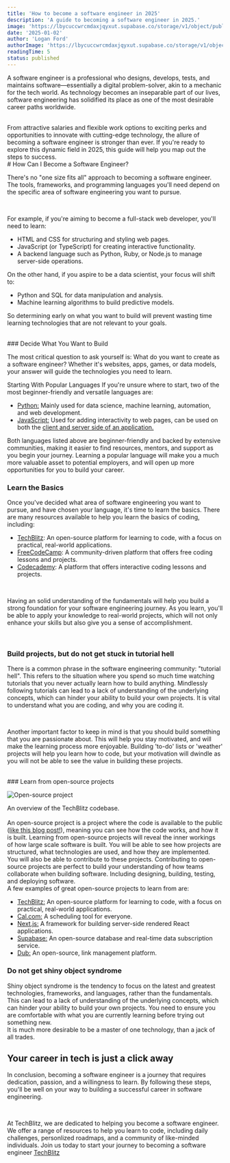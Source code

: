 ```yaml
---
title: 'How to become a software engineer in 2025'
description: 'A guide to becoming a software engineer in 2025.'
image: 'https://lbycuccwrcmdaxjqyxut.supabase.co/storage/v1/object/public/blog-images/learning-to-code-2025.png'
date: '2025-01-02'
author: 'Logan Ford'
authorImage: 'https://lbycuccwrcmdaxjqyxut.supabase.co/storage/v1/object/public/user-profile-pictures/3a57d7e8-8b80-483b-93d0-70fe1f06b0c0/logo.png?u=1l5im5h5n6e5'
readingTime: 5
status: published
---
```


A software engineer is a professional who designs, develops, tests, and maintains software—essentially a digital problem-solver, akin to a mechanic for the tech world. As technology becomes an inseparable part of our lives, software engineering has solidified its place as one of the most desirable career paths worldwide.

<br />
From attractive salaries and flexible work options to exciting perks and
opportunities to innovate with cutting-edge technology, the allure of becoming a
software engineer is stronger than ever. If you're ready to explore this dynamic
field in 2025, this guide will help you map out the steps to success.

<br />
# How Can I Become a Software Engineer?

There's no "one size fits all" approach to becoming a software engineer. The tools, frameworks, and programming languages you'll need depend on the specific area of software engineering you want to pursue.

<br />

For example, if you're aiming to become a full-stack web developer, you'll need to learn:

- HTML and CSS for structuring and styling web pages.
- JavaScript (or TypeScript) for creating interactive functionality.
- A backend language such as Python, Ruby, or Node.js to manage server-side operations.

On the other hand, if you aspire to be a data scientist, your focus will shift to:

- Python and SQL for data manipulation and analysis.
- Machine learning algorithms to build predictive models.

So determining early on what you want to build will prevent wasting time learning technologies that are not relevant to your goals.

<br />
### Decide What You Want to Build

The most critical question to ask yourself is: What do you want to create as a software engineer? Whether it's websites, apps, games, or data models, your answer will guide the technologies you need to learn.

Starting With Popular Languages
If you're unsure where to start, two of the most beginner-friendly and versatile languages are:

- <a href="https://www.python.org/" target="_blank" rel="noopener noreferrer" className="text-accent">Python:</a> Mainly used for data science, machine learning, automation, and web
  development.
- <a href="https://www.javascript.com/" target="_blank" rel="noopener noreferrer" className="text-accent">JavaScript:</a> Used for adding interactivity to web pages, can be used on both the 
<a href="https://www.cloudflare.com/en-gb/learning/serverless/glossary/client-side-vs-server-side/" target="_blank" rel="noopener noreferrer" className="text-accent"> client and server side of an application. </a>


Both languages listed above are beginner-friendly and backed by extensive communities, making it easier to find resources, mentors, and support as you begin your journey.
Learning a popular language will make you a much more valuable asset to potential employers, and will open up more opportunities for you to build your career.
<br />
### Learn the Basics

Once you've decided what area of software engineering you want to pursue, and have chosen your language, it's time to learn the basics. 
There are many resources available to help you learn the basics of coding, including:

- <a href="https://techblitz.dev" target="_blank" rel="noopener noreferrer" className="text-accent">TechBlitz</a>: An open-source platform for learning to code, with a focus on practical, real-world applications.
- <a href="https://www.freecodecamp.org/" target="_blank" rel="noopener noreferrer" className="text-accent">FreeCodeCamp</a>: A community-driven platform that offers free coding lessons and projects.
- <a href="https://www.codecademy.com/" target="_blank" rel="noopener noreferrer" className="text-accent">Codecademy</a>: A platform that offers interactive coding lessons and projects.

<br />

Having an solid understanding of the fundamentals will help you build a strong foundation for your software engineering journey. As you learn, you'll be able to apply your knowledge to real-world projects, which will not only enhance your skills but also give you a sense of accomplishment.

<br />

### Build projects, but do not get stuck in tutorial hell
There is a common phrase in the software engineering community: "tutorial hell". This refers to the situation where you spend so much time watching tutorials that you never actually learn how to build anything. Mindlessly following tutorials can lead to a lack of understanding of the underlying concepts, which can hinder your ability to build your own projects. 
It is vital to understand what you are coding, and why you are coding it. 

<br />

Another important factor to keep in mind is that you should build something that you are passionate about. This will help you stay motivated, and will make the learning process more enjoyable. Building 'to-do' lists or 'weather' projects will help you learn how to code, but your motivation will dwindle as you will not be able to see the value in building these projects.

<br />
### Learn from open-source projects

<br />

![Open-source project](https://lbycuccwrcmdaxjqyxut.supabase.co/storage/v1/object/public/blog-images/open-source-img.png?t=2025-01-07T23%3A19%3A23.387Z)
<div className="text-center text-xs mt-2">
  An overview of the TechBlitz codebase.
</div>

<br/>
An open-source project is a project where the code is available to the public (<a href="https://github.com/techblitzdev/TechBlitz/pull/350" target="_blank" rel="noopener noreferrer" className="text-accent">like this blog post!</a>), meaning you can see how the code works, and how it is built. 
Learning from open-source projects will reveal the inner workings of how large scale software is built. You will be able to see how projects are structured, what technologies are used, and how they are implemented.

<br />
You will also be able to contribute to these projects. Contributing to open-source projects are perfect to build your understanding of how teams collaborate when building software. Including designing, building, testing, and deploying software.

<br />
A few examples of great open-source projects to learn from are:

- <a href="https://git.new/blitz" target="_blank" rel="noopener noreferrer" className="text-accent">TechBlitz:</a> An open-source platform for learning to code, with a focus on practical, real-world applications.
- <a href="https://cal.com/" target="_blank" rel="noopener noreferrer" className="text-accent">Cal.com:</a> A scheduling tool for everyone.
- <a href="https://nextjs.org/" target="_blank" rel="noopener noreferrer" className="text-accent">Next.js:</a> A framework for building server-side rendered React applications.
- <a href="https://supabase.com/" target="_blank" rel="noopener noreferrer" className="text-accent">Supabase:</a> An open-source database and real-time data subscription service.
- <a href="https://dub.co/" target="_blank" rel="noopener noreferrer" className="text-accent">Dub:</a> An open-source, link management platform.

### Do not get shiny object syndrome

Shiny object syndrome is the tendency to focus on the latest and greatest technologies, frameworks, and languages, rather than the fundamentals. This can lead to a lack of understanding of the underlying concepts, which can hinder your ability to build your own projects.
You need to ensure you are comfortable with what you are currently learning before trying out something new. 
<br />
It is much more desirable to be a master of one technology, than a jack of all trades.

## Your career in tech is just a click away

In conclusion, becoming a software engineer is a journey that requires dedication, passion, and a willingness to learn. By following these steps, you'll be well on your way to building a successful career in software engineering.

<br />

At TechBlitz, we are dedicated to helping you become a software engineer. We offer a range of resources to help you learn to code, including daily challenges, personlized roadmaps, and a community of like-minded individuals. Join us today to start your journey to becoming a software engineer <a href="https://techblitz.dev/signup" rel="noopener noreferrer" className="text-accent">TechBlitz</a>
